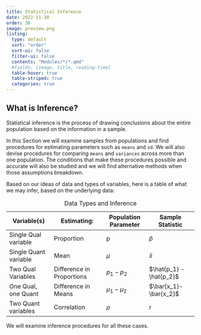 ```yaml
---
title: Statistical Inference
date: 2022-11-30
order: 30
image: preview.png
listing: 
  type: default
  sort: "order"
  sort-ui: false
  filter-ui: false
  contents: "Modules/*/*.qmd"
  #fields: [image, title, reading-time]
  table-hover: true
  table-striped: true
  categories: true
---
```


## What is Inference?

::: callout-important
Statistical inference is the process of drawing conclusions about the
entire population based on the information in a sample.
:::

In this Section we will examine samples from populations and find
procedures for estimating parameters such as `means` and `sd`. We will
also devise procedures for comparing `means` and `variances` across more
than one population. The conditions that make these procedures possible
and accurate will also be studied and we will find alternative methods
when those assumptions breakdown.

Based on our ideas of data and types of variables, here is a table of
what we may infer, based on the underlying data:

| Variable(s)           | Estimating:               | Population Parameter | Sample Statistic        |
|-----------------------|---------------------------|----------------------|-------------------------|
| Single Qual variable  | Proportion                | p                    | $\hat{p}$               |
| Single Quant variable | Mean                      | $\mu$                | $\bar{x}$               |
| Two Qual Variables    | Difference in Proportions | $p_1 -p_2$           | $\hat{p_1} - \hat{p_2}$ |
| One Qual, one Quant   | Difference in Means       | $\mu_1 - \mu_2$      | $\bar{x_1}-\bar{x_2}$   |
| Two Quant variables   | Correlation               | $\rho$               | r                       |

: Data Types and Inference

We will examine inference procedures for all these cases.
